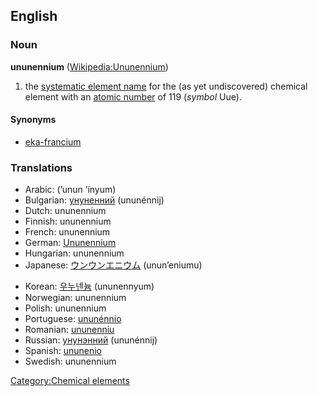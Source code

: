 ==English==
{{elements|Uue|ununoctium|Uub|unbinilium|Ubn}}
===Noun===
'''ununennium''' ([[w:Ununennium|Wikipedia:Ununennium]])

# the [[systematic element name]] for the (as yet undiscovered) chemical element with an [[atomic number]] of 119 (''symbol'' Uue).

====Synonyms====
*[[eka-francium]]

===Translations===
{{top}}
*Arabic: {{ARchar|[[أونون إينيوم]]}} (’unun ’ínyum) {{m}}
*Bulgarian: [[унуненний]] (ununénnij) {{m}}
*Dutch: ununennium {{n}}
*Finnish: ununennium
*French: ununennium {{m}}
*German: [[Ununennium]] {{n}}
*Hungarian: ununennium
*Japanese: [[ウンウンエニウム]] (unun’eniumu)
{{mid}}
*Korean: [[우누넨늄]] (ununennyum)
*Norwegian: ununennium
*Polish: ununennium {{m}}
*Portuguese: [[ununénnio]] {{m}}
*Romanian: [[ununenniu]] {{n}}
*Russian: [[унунэнний]] (ununénnij) {{m}}
*Spanish: [[ununenio]] {{m}}
*Swedish: ununennium
{{bottom}}

[[Category:Chemical elements]]